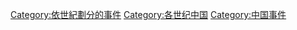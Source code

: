 [[Category:依世紀劃分的事件|Category:依世紀劃分的事件]]
[[Category:各世纪中国|Category:各世纪中国]]
[[Category:中国事件|Category:中国事件]]